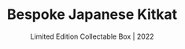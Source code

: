 ---
title: "Bespoke Japanese Kitkat"
subtitle: "Limited Edition Collectable Box | 2022"
description: "A limited regional edition collectable box filled with unique flavors found exclusively in japan's various regions. This gift set is designed for a delicious and educational experience on some of japan's most unique kitkat flavors. Inspired by a lack of a japanese logo of the current kitkat design, I wanted to create an unconventional luxury gift set of a brand that isn't normally considered \"luxury\". Kitkat in japan is huge and there are over 400 unique flavors out there, and many that represent specific regions in japan."
pubDate: "2022"
heroImage: "./kitkat-thumbnail.png"
images:
  - src: "./inside-of-box.png"
    alt: "Inside of Box"
  - src: "./lux-project-carousel_01.jpg"
    alt: "Lux Project Carousel 01"
  - src: "./lux-project-carousel_03.jpg"
    alt: "Lux Project Carousel 03"
---